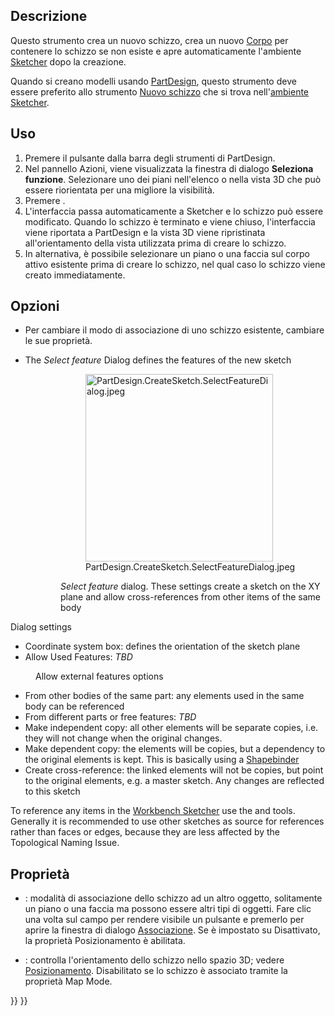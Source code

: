 <languages/>

<div class="mw-translate-fuzzy">
{{Docnav/it|[[PartDesign Body/it|Crea un corpo]]|[[PartDesign_Point/it|Creare un punto di riferimento]]|[[PartDesign_Workbench/it|PartDesign]]|IconL=PartDesign_Body.svg|IconC=Workbench_PartDesign.svg|IconR=PartDesign_Point.svg}}
</div>

<div class="mw-translate-fuzzy">
{{GuiCommand/it
|Name=PartDesign NewSketch
|Name/it=Nuovo schizzo
|Workbenches=[[PartDesign Workbench/it|PartDesign]]
|MenuLocation=Part Design → Crea schizzo
|Version=0.17
}}
</div>

<span id="Description"></span>
==Descrizione==

<div class="mw-translate-fuzzy">
Questo strumento crea un nuovo schizzo, crea un nuovo [[PartDesign Body/it|Corpo]] per contenere lo schizzo se non esiste e apre automaticamente l'ambiente [[Sketcher Workbench/it|Sketcher]] dopo la creazione.
</div>

<div class="mw-translate-fuzzy">
Quando si creano modelli usando [[PartDesign Workbench/it|PartDesign]], questo strumento deve essere preferito allo strumento [[Sketcher NewSketch/it|Nuovo schizzo]] che si trova nell'[[Sketcher_Workbench/it|ambiente Sketcher]].
</div>

<span id="Usage"></span>
==Uso==

<div class="mw-translate-fuzzy">
# Premere il pulsante {{Button|[[File:PartDesign_NewSketch.svg|24px]]}} dalla barra degli strumenti di PartDesign.
# Nel pannello Azioni, viene visualizzata la finestra di dialogo '''Seleziona funzione'''. Selezionare uno dei piani nell'elenco o nella vista 3D che può essere riorientata per una migliore la visibilità.
# Premere {{Button|OK}}.
# L'interfaccia passa automaticamente a Sketcher e lo schizzo può essere modificato. Quando lo schizzo è terminato e viene chiuso, l'interfaccia viene riportata a PartDesign e la vista 3D viene ripristinata all'orientamento della vista utilizzata prima di creare lo schizzo.
# In alternativa, è possibile selezionare un piano o una faccia sul corpo attivo esistente prima di creare lo schizzo, nel qual caso lo schizzo viene creato immediatamente.
</div>

<span id="Options"></span>
== Opzioni ==

* Per cambiare il modo di associazione di uno schizzo esistente, cambiare le sue proprietà{{Emphasis|Map Mode}}.

* The ''Select feature'' Dialog defines the features of the new sketch
::[[File:PartDesign.CreateSketch.SelectFeatureDialog.jpeg|300px]]
:: ''Select feature'' dialog. These settings create a sketch on the XY plane and allow cross-references from other items of the same body

Dialog settings
* Coordinate system box: defines the orientation of the sketch plane
* Allow Used Features: ''TBD''
: Allow external features options
* From other bodies of the same part: any elements used in the same body can be referenced
* From different parts or free features: ''TBD''
* Make independent copy: all other elements will be separate copies, i.e. they will not change when the original changes.
* Make dependent copy: the elements will be copies, but a dependency to the original elements is kept. This is basically using a [[PartDesign_ShapeBinder|Shapebinder]]
* Create cross-reference: the linked elements will not be copies, but point to the original elements, e.g. a master sketch. Any changes are reflected to this sketch 

To reference any items in the [[Sketcher_Workbench|Workbench Sketcher]] use the  {{Button|[[Image:Sketcher_External.svg|16px]] [[Sketcher_External|External Geometry]]}} and {{Button|[[File:Sketcher_CarbonCopy.svg|16px]] [[Sketcher_CarbonCopy|CarbonCopy]]}} tools. Generally it is recommended to use other sketches as source for references rather than faces or edges, because they are less affected by the Topological Naming Issue.

<span id="Properties"></span>
== Proprietà ==

<div class="mw-translate-fuzzy">
* {{PropertyData|Map Mode}}: modalità di associazione dello schizzo ad un altro oggetto, solitamente un piano o una faccia ma possono essere altri tipi di oggetti. Fare clic una volta sul campo per rendere visibile un pulsante {{Button| ...}} e premerlo per aprire la finestra di dialogo [[Part EditAttachment/it|Associazione]]. Se è impostato su Disattivato, la proprietà Posizionamento è abilitata.
* {{PropertyData|Placement}}: controlla l'orientamento dello schizzo nello spazio 3D; vedere [[Std Placement/it|Posizionamento]]. Disabilitato se lo schizzo è associato tramite la proprietà Map Mode.
</div> 


<div class="mw-translate-fuzzy">
{{Docnav/it|[[PartDesign Body/it|Crea un corpo]]|[[PartDesign_Point/it|Creare un punto di riferimento]]|[[PartDesign_Workbench/it|PartDesign]]|IconL=PartDesign_Body.svg|IconC=Workbench_PartDesign.svg|IconR=PartDesign_Point.svg}}
</div>

{{PartDesign Tools navi{{#translation:}}}}
{{Userdocnavi{{#translation:}}}}